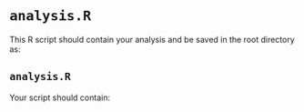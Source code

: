 # `analysis.R`

This R script should contain your analysis and be saved in the root directory as:

## **`analysis.R`**

Your script should contain:

```r

```

